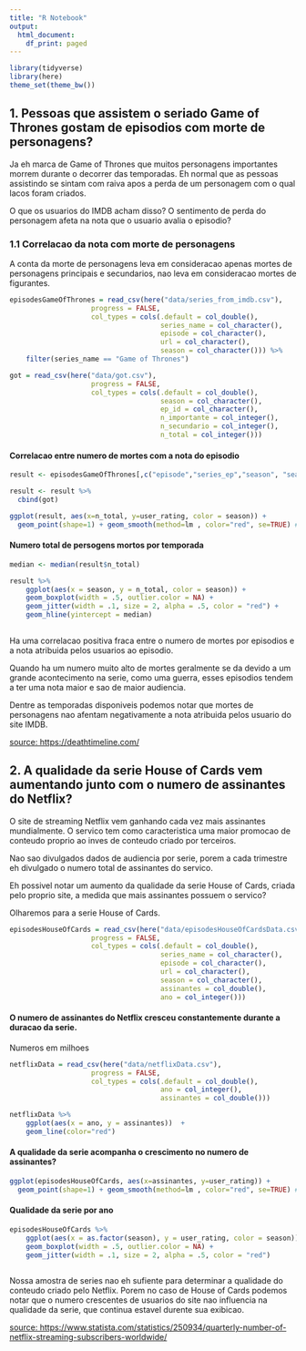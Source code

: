 ```yaml
---
title: "R Notebook"
output:
  html_document:
    df_print: paged
---
```


```r
library(tidyverse)
library(here)
theme_set(theme_bw())
```


## 1. Pessoas que assistem o seriado Game of Thrones gostam de episodios com morte de personagens?

Ja eh marca de Game of Thrones que muitos personagens importantes morrem durante o decorrer das temporadas.
Eh normal que as pessoas assistindo se sintam com raiva apos a perda de um personagem com o qual lacos foram
criados. 

O que os usuarios do IMDB acham disso? O sentimento de perda do personagem afeta na nota que o usuario avalia o episodio?

### 1.1 Correlacao da nota com morte de personagens

A conta da morte de personagens leva em consideracao apenas mortes de personagens principais e secundarios,
nao leva em consideracao mortes de figurantes.


```r
episodesGameOfThrones = read_csv(here("data/series_from_imdb.csv"), 
                    progress = FALSE,
                    col_types = cols(.default = col_double(), 
                                     series_name = col_character(), 
                                     episode = col_character(), 
                                     url = col_character(),
                                     season = col_character())) %>% 
    filter(series_name == "Game of Thrones") 
```


```r
got = read_csv(here("data/got.csv"), 
                    progress = FALSE,
                    col_types = cols(.default = col_double(), 
                                     season = col_character(), 
                                     ep_id = col_character(), 
                                     n_importante = col_integer(),
                                     n_secundario = col_integer(),
                                     n_total = col_integer()))
```


#### Correlacao entre numero de mortes com a nota do episodio

```r

result <- episodesGameOfThrones[,c("episode","series_ep","season", "season_ep", "user_rating")]

result <- result %>% 
  cbind(got)

ggplot(result, aes(x=n_total, y=user_rating, color = season)) +
  geom_point(shape=1) + geom_smooth(method=lm , color="red", se=TRUE) # Add linear regression line 
```

#### Numero total de persogens mortos por temporada
```r

median <- median(result$n_total)

result %>% 
    ggplot(aes(x = season, y = n_total, color = season)) + 
    geom_boxplot(width = .5, outlier.color = NA) +
    geom_jitter(width = .1, size = 2, alpha = .5, color = "red") +
    geom_hline(yintercept = median) 
    
```

Ha uma correlacao positiva fraca entre o numero de mortes por episodios e a nota atribuida pelos usuarios ao episodio.

Quando ha um numero muito alto de mortes geralmente se da devido a um grande acontecimento na serie, 
como uma guerra, esses episodios tendem a ter uma nota maior e sao de maior audiencia. 

Dentre as temporadas disponiveis podemos notar que mortes de personagens nao afentam negativamente
a nota atribuida pelos usuario do site IMDB.

[source: https://deathtimeline.com/](https://deathtimeline.com/)

## 2. A qualidade da serie House of Cards vem aumentando junto com o numero de assinantes do Netflix?

O site de streaming Netflix vem ganhando cada vez mais assinantes mundialmente. O servico tem como caracteristica uma maior promocao de conteudo proprio ao inves de conteudo criado por terceiros. 

Nao sao divulgados dados de audiencia por serie, porem a cada trimestre eh divulgado o numero total de assinantes do servico.

Eh possivel notar um aumento da qualidade da serie House of Cards, criada pelo proprio site, a medida que mais assinantes possuem o servico?

Olharemos para a serie House of Cards.


```r

episodesHouseOfCards = read_csv(here("data/episodesHouseOfCardsData.csv"), 
                    progress = FALSE,
                    col_types = cols(.default = col_double(), 
                                     series_name = col_character(), 
                                     episode = col_character(), 
                                     url = col_character(),
                                     season = col_character(),
                                     assinantes = col_double(),
                                     ano = col_integer()))


```

#### O numero de assinantes do Netflix cresceu constantemente durante a duracao da serie.

Numeros em milhoes

```r
netflixData = read_csv(here("data/netflixData.csv"), 
                    progress = FALSE,
                    col_types = cols(.default = col_double(), 
                                     ano = col_integer(), 
                                     assinantes = col_double()))

netflixData %>% 
    ggplot(aes(x = ano, y = assinantes))  + 
    geom_line(color="red") 
```

#### A qualidade da serie acompanha o crescimento no numero de assinantes?

```r

ggplot(episodesHouseOfCards, aes(x=assinantes, y=user_rating)) +
  geom_point(shape=1) + geom_smooth(method=lm , color="red", se=TRUE) # Add linear regression line 
```


#### Qualidade da serie por ano
```r

episodesHouseOfCards %>% 
    ggplot(aes(x = as.factor(season), y = user_rating, color = season)) + 
    geom_boxplot(width = .5, outlier.color = NA) +
    geom_jitter(width = .1, size = 2, alpha = .5, color = "red") 
    
```


Nossa amostra de series nao eh sufiente para determinar a qualidade do conteudo criado pelo Netflix. Porem no caso de House of
Cards podemos notar que o numero crescentes de usuarios do site nao influencia na qualidade da serie, que continua estavel 
durente sua exibicao.
 

[source: https://www.statista.com/statistics/250934/quarterly-number-of-netflix-streaming-subscribers-worldwide/](https://www.statista.com/statistics/250934/quarterly-number-of-netflix-streaming-subscribers-worldwide/) 